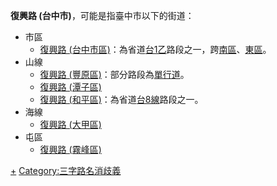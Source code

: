 '''復興路 (台中市)'''，可能是指臺中市以下的街道：
*市區
**[[復興路_(台中市區)|復興路 (台中市區)]]：為省道[[台1線#支線|台1乙]]路段之一，跨[[南區_(臺中市)|南區]]、[[東區_(臺中市)|東區]]。
*山線
**[[復興路_(豐原區)|復興路 (豐原區)]]：部分路段為[[單行道|單行道]]。
**[[復興路_(潭子區)|復興路 (潭子區)]]
**[[復興路_(和平區)|復興路 (和平區)]]：為省道[[台8線|台8線]]路段之一。
*海線
**[[復興路_(大甲區)|復興路 (大甲區)]]
*屯區
**[[復興路_(霧峰區)|復興路 (霧峰區)]]

[[Category:臺中市街道|+]]
[[Category:三字路名消歧義|Category:三字路名消歧義]]